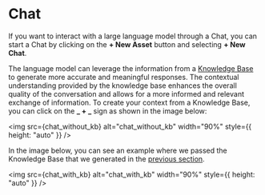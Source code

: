 

# Chat
If you want to interact with a large language model through a Chat, you can start a Chat by clicking on the **+ New Asset** button 
and selecting **+ New Chat**.

The language model can leverage the information from a [Knowledge Base](Knowledge-bases) to generate more accurate and meaningful responses. 
The contextual understanding provided by the knowledge base enhances the overall quality of the conversation and allows for a more informed 
and relevant exchange of information. To create your context from a Knowledge Base, you can click on the **_ + _** sign as shown in the image below:

<img
  src={chat_without_kb}
  alt="chat_without_kb"
  width="90%"
  style={{ height: "auto" }}
/>


In the image below, you can see an example where we passed the Knowledge Base that we generated in the [previous section](Knowledge-bases).

<img
  src={chat_with_kb}
  alt="chat_with_kb"
  width="90%"
  style={{ height: "auto" }}
/>

